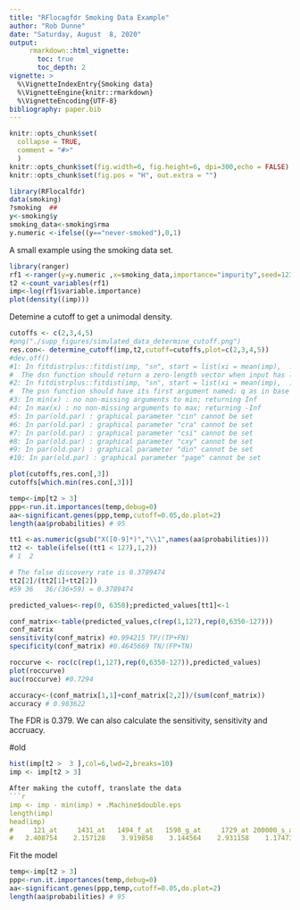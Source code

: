 ```yaml
---
title: "RFlocagfdr Smoking Data Example"
author: "Rob Dunne"
date: "Saturday, August  8, 2020"
output: 
     rmarkdown::html_vignette:
       toc: true
       toc_depth: 2
vignette: >
  %\VignetteIndexEntry{Smoking data}
  %\VignetteEngine{knitr::rmarkdown}
  %\VignetteEncoding{UTF-8}
bibliography: paper.bib
---
```


```r
knitr::opts_chunk$set(
  collapse = TRUE,
  comment = "#>"
  )
knitr::opts_chunk$set(fig.width=6, fig.height=6, dpi=300,echo = FALSE)
knitr::opts_chunk$set(fig.pos = "H", out.extra = "")

```

```r
library(RFlocalfdr)
data(smoking)
?smoking  ##
y<-smoking$y
smoking_data<-smoking$rma
y.numeric <-ifelse((y=="never-smoked"),0,1)

```

A small example using the smoking  data set. 

```r
library(ranger)
rf1 <-ranger(y=y.numeric ,x=smoking_data,importance="impurity",seed=123, num.trees = 10000,classification=TRUE)
t2 <-count_variables(rf1)
imp<-log(rf1$variable.importance)
plot(density((imp)))

```
Detemine a cutoff to get a unimodal density.
```r

cutoffs <- c(2,3,4,5)
#png("./supp_figures/simulated_data_determine_cutoff.png")
res.con<- determine_cutoff(imp,t2,cutoff=cutoffs,plot=c(2,3,4,5))
#dev.off()
#1: In fitdistrplus::fitdist(imp, "sn", start = list(xi = mean(imp),  :
#  The dsn function should return a zero-length vector when input has length zero and not raise an error
#2: In fitdistrplus::fitdist(imp, "sn", start = list(xi = mean(imp),  :
#  The psn function should have its first argument named: q as in base R
#3: In min(x) : no non-missing arguments to min; returning Inf
#4: In max(x) : no non-missing arguments to max; returning -Inf
#5: In par(old.par) : graphical parameter "cin" cannot be set
#6: In par(old.par) : graphical parameter "cra" cannot be set
#7: In par(old.par) : graphical parameter "csi" cannot be set
#8: In par(old.par) : graphical parameter "cxy" cannot be set
#9: In par(old.par) : graphical parameter "din" cannot be set
#10: In par(old.par) : graphical parameter "page" cannot be set

plot(cutoffs,res.con[,3])
cutoffs[which.min(res.con[,3])]
```
```r
temp<-imp[t2 > 3]
ppp<-run.it.importances(temp,debug=0)
aa<-significant.genes(ppp,temp,cutoff=0.05,do.plot=2)
length(aa$probabilities) # 95

tt1 <-as.numeric(gsub("X([0-9]*)","\\1",names(aa$probabilities)))
tt2 <- table(ifelse((tt1 < 127),1,2))
# 1  2 

# The false discovery rate is 0.3789474
tt2[2]/(tt2[1]+tt2[2])
#59 36   36/(36+59) = 0.3789474

predicted_values<-rep(0, 6350);predicted_values[tt1]<-1

conf_matrix<-table(predicted_values,c(rep(1,127),rep(0,6350-127)))
conf_matrix
sensitivity(conf_matrix) #0.994215 TP/(TP+FN)
specificity(conf_matrix) #0.4645669 TN/(FP+TN)

roccurve <- roc(c(rep(1,127),rep(0,6350-127)),predicted_values)
plot(roccurve)
auc(roccurve) #0.7294

accuracy<-(conf_matrix[1,1]+conf_matrix[2,2])/(sum(conf_matrix))
accuracy # 0.983622

```
The FDR is 0.379. We can also calculate the sensitivity, sensitivity and accruacy.












#old

```r

hist(imp[t2 >  3 ],col=6,lwd=2,breaks=10)
imp <- imp[t2 > 3]

After making the cutoff, translate the data
```r
imp <- imp - min(imp) + .Machine$double.eps 
length(imp)
head(imp)
#     121_at     1431_at   1494_f_at   1598_g_at     1729_at 200000_s_at 
#   2.408754    2.157128    3.919858    3.144564    2.931158    1.174730
```

Fit the model
```r
temp<-imp[t2 > 3]
ppp<-run.it.importances(temp,debug=0)
aa<-significant.genes(ppp,temp,cutoff=0.05,do.plot=2)
length(aa$probabilities) # 95

```
